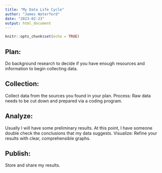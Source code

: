 ```yaml
---
title: "My Data Life Cycle"
author: "James Waterford"
date: "2023-02-23"
output: html_document
---
```


```r
knitr::opts_chunk$set(echo = TRUE)
```

## Plan: 

Do background research to decide if you have enough resources and information to begin collecting data.


## Collection: 

Collect data from the sources you found in your plan.
Process: Raw data needs to be cut down and prepared via a coding program.


## Analyze: 
Usually I will have some preliminary results. At this point, I have someone double check  the conclusions that my data suggests.
Visualize: Refine your results with clear, comprehensible graphs.


## Publish: 
Store and share my results. 

